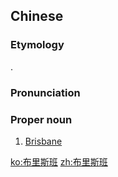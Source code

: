 ==Chinese==
{{zh-forms|gloss=-}}

===Etymology===
{{bor|zh|en|Brisbane}}.

===Pronunciation===
{{zh-pron
|m=Bùlǐsībān
|c=bou3 lei5 si1 baan1
|cat=pn
}}

===Proper noun===
{{zh-proper noun}}

# [[Brisbane]]

{{zh-cat|Cities in Australia}}

[[ko:布里斯班]]
[[zh:布里斯班]]